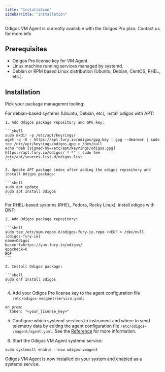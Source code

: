 ```yaml
---
title: "Installation"
sidebarTitle: "Installation"
---
```


<Info> Odigos VM Agent is currently available with the Odigos Pro plan. Contact us for more info </Info>

## Prerequisites

- Odigos Pro license key for VM Agent.
- Linux machine running services managed by systemd.
- Debian or RPM based Linux distribution (Ubuntu, Debian, CentOS, RHEL, etc.).

## Installation

Pick your package managemnt tooling:

<Tabs>
  <Tab title="APT">
    For debian-based systems (Ubuntu, Debian, etc), install odigos with APT:

    1. Add Odigos package repository and GPG key:

    ```shell
    sudo mkdir -p /etc/apt/keyrings/
    wget -q -O - https://apt.fury.io/odigos/gpg.key | gpg --dearmor | sudo tee /etc/apt/keyrings/odigos.gpg > /dev/null
    echo "deb [signed-by=/etc/apt/keyrings/odigos.gpg] https://apt.fury.io/odigos/ * *" | sudo tee /etc/apt/sources.list.d/odigos.list
    ```

    2. Update APT package index after adding the odigos repository and install Odigos package:

    ```shell
    sudo apt update
    sudo apt install odigos
    ```
  </Tab>
  <Tab title="DNF">
    For RHEL-based systems (RHEL, Fedora, Rocky Linux), install odigos with DNF:

    1. Add Odigos package repository:

    ```shell
    sudo tee /etc/yum.repos.d/odigos-fury-io.repo <<EOF > /dev/null
    [odigos-fury-io]
    name=Odigos
    baseurl=https://yum.fury.io/odigos/
    gpgcheck=0
    EOF
    ```

    2. Install Odigos package:

    ```shell
    sudo dnf install odigos
    ```
  </Tab>
</Tabs>

4. Add your Odigos Pro license key to the agent configuration file `/etc/odigos-vmagent/service.yaml`:

```shell
on_prem:
  token: "<your_license_key>"
```

5. Configure which systemd services to instrument and where to send telemetry data by editing the agent configuration file `/etc/odigos-vmagent/agent.yaml`. See the [Reference](/vmagent/configuration/reference) for more information.

6. Start the Odigos VM Agent systemd service:

```shell
sudo systemctl enable --now odigos-vmagent
```

Odigos VM Agent is now installed on your system and enabled as a systemd service.

